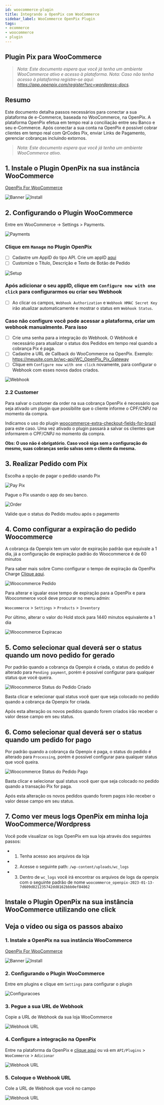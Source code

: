 ```yaml
---
id: woocommerce-plugin
title: Integrando a OpenPix com WooCommerce
sidebar_label: WooCommerce OpenPix Plugin
tags:
- ecommerce
- woocommerce
- plugin
---
```


## Plugin Pix para WooCommerce

> _Nota: Este documento espera que você já tenha um ambiente WooCommerce ativo e acesso à plataforma._
> _Nota: Caso não tenha acesso à plataforma registre-se aqui: <https://app.openpix.com/register?src=wordpress-docs>._

## Resumo

Este documento detalha passos necessários para conectar a sua plataforma de e-Commerce, baseada no WooCommerce, na OpenPix. A plataforma OpenPix efetua em tempo real a conciliação entre seu Banco e seu e-Commerce.
Após conectar a sua conta na OpenPix é possível cobrar clientes em tempo real com QrCodes Pix, enviar Links de Pagamento, gerenciar cobranças incluindo extornos.

> _Nota: Este documento espera que você já tenha um ambiente WooCommerce ativo._

## 1. Instale o Plugin OpenPix na sua instância WooCommerce

[OpenPix For WooCommerce](https://wordpress.org/plugins/openpix-for-woocommerce/)

![Banner](/img/ecommerce/woocommerce-banner.png)
![Install](/img/ecommerce/woocommerce-plugin-install.png)

## 2. Configurando o Plugin WooCommerce

Entre em WooCommerce -> Settings > Payments.

![Payments](/img/ecommerce/woocommerce-payments.png)

### Clique em `Manage` no Plugin OpenPix

- [ ] Cadastre um AppID do tipo API. Crie um appID [aqui](../apis/api-getting-started.md)
- [ ] Customize o Título, Descrição e Texto de Botão de Pedido

![Setup](/img/ecommerce/woocommerce-setup.png)

### Após adicionar o seu appID, clique em `Configure now with one click` para configurarmos ou criar seu Webhook

- [ ] Ao clicar os campos, `Webhook Authorization` e `Webhook HMAC Secret Key` irão atualizar automaticamente e mostrar o status em `Webhook Status`.

### Caso não configure você pode acessar a plataforma, criar um webhook manualmente. Para isso

- [ ] Crie uma senha para a integração do Webhook. O Webhook é necessário para atualizar o status dos Pedidos em tempo real quando a cobrança Pix é paga.
- [ ] Cadastre a URL de Callback do WooCommerce na OpenPix. Exemplo: <https://meusite.com.br/wc-api/WC_OpenPix_Pix_Gateway>
- [ ] Clique em `Configure now with one click` novamente, para configurar o Webhook com esses novos dados criados.

![Webhook](/img/ecommerce/woocommerce-gatilho.png)

### 2.2 Customer

Para salvar o customer da order na sua cobrança OpenPix é necessário que seja ativado um plugin que possibilite que o cliente informe o CPF/CNPJ no momento da compra.

Indicamos o uso do plugin [woocommerce-extra-checkout-fields-for-brazil](https://wordpress.org/plugins/woocommerce-extra-checkout-fields-for-brazil/) para este caso. Uma vez ativado o plugin passará a salvar os clientes que informarem o CPF/CNPJ no momento da compra.

**Obs: O uso não é obrigatório. Caso você siga sem a configuração do mesmo, suas cobranças serão salvas sem o cliente da mesma.**

## 3. Realizar Pedido com Pix

Escolha a opção de pagar o pedido usando Pix

![Pay Pix](/img/ecommerce/woocommerce-pay-pix.png)

Pague o Pix usando o app do seu banco.

![Order](/img/ecommerce/woocommerce-order.png)

Valide que o status do Pedido mudou após o pagamento

## 4. Como configurar a expiração do pedido Woocommerce

A cobrança da Openpix tem um valor de expiração padrão que equivale a 1 dia, já a configuração de expiração padrão do Woocommerce é de 60 minutos

Para saber mais sobre Como configurar o tempo de expiração da OpenPix Charge [Clique aqui](/docs/flows/flow-edit-default-expiration).

![Woocommerce Pedido](/img/ecommerce/woo-pedido.png)

Para alterar e igualar esse tempo de expiração para a OpenPix e para Woocommerce você deve procurar no menu admin:

`Woocommerce` > `Settings` > `Products` > `Inventory`

Por último, alterar o valor do Hold stock para 1440 minutos equivalente a 1 dia

![Woocommerce Expiracao](/img/ecommerce/woo-expiracao.png)

## 5. Como selecionar qual deverá ser o status quando um novo pedido for gerado

Por padrão quando a cobrança da Openpix é criada, o status do pedido é alterado para `Pending payment`, porém é possível configurar para qualquer status que você queira.

![Woocommerce Status do Pedido Criado](/img/ecommerce/woocommerce-status-when-create-default.png)

Basta clicar e selecionar qual status você quer que seja colocado no pedido quando a cobrança da Openpix for criada.

Após esta alteração os novos pedidos quando forem criados irão receber o valor desse campo em seu status.

## 6. Como selecionar qual deverá ser o status quando um pedido for pago

Por padrão quando a cobrança da Openpix é paga, o status do pedido é alterado para `Processing`, porém é possível configurar para qualquer status que você queira.

![Woocommerce Status do Pedido Pago](/img/ecommerce/woocommerce-status-when-paid-default.png)

Basta clicar e selecionar qual status você quer que seja colocado no pedido quando a transação Pix for paga.

Após esta alteração os novos pedidos quando forem pagos irão receber o valor desse campo em seu status.

## 7. Como ver meus logs OpenPix em minha loja WooCommerce/Wordpress

Você pode visualizar os logs OpenPix em sua loja através dos seguintes passos:

- 1. Tenha acesso aos arquivos da loja
- 2. Acesse o seguinte path: `/wp-content/uploads/wc_logs`
- 3. Dentro de `wc_logs` você irá encontrar os arquivos de logs da openpix com o seguinte padrão de nome `woocommerce_openpix-2023-01-13-7d609d821235742dd8162bbb0ef84862`

## Instale o Plugin OpenPix na sua instância WooCommerce utilizando one click

## Veja o vídeo ou siga os passos abaixo

<Embed url='https://youtu.be/iE_O4sJ9gVM' />

### 1. Instale a OpenPix na sua instância WooCommerce

[OpenPix For WooCommerce](https://wordpress.org/plugins/openpix-for-woocommerce/)

![Banner](/img/ecommerce/woocommerce-banner.png)
![Install](/img/ecommerce/woocommerce-plugin-install.png)

### 2. Configurando o Plugin WooCommerce

Entre em plugins e clique em `Settings` para configurar o plugin

![Configuracoes](/img/ecommerce/woocommerce/woocommerce-plugin-settings.png)

### 3. Pegue a sua URL de Webhook

Copie a URL de Webhook da sua loja WooCommerce

![Webhook URL](/img/ecommerce/woocommerce/woocommerce-plugin-webhook.png)

### 4. Configure a integração na OpenPix

Entre na plataforma da OpenPix e [clique aqui](https://app.woovi.com/home/applications/woocommerce/add) ou vá em `API/Plugins` > `WooCommerce` > `Adicionar`

![Webhook URL](/img/ecommerce/woocommerce/woocommerce-plugin-tutorial-card.png)

### 5. Coloque o Webhook URL

Cole a URL de Webhook que você no campo

![Webhook URL](/img/ecommerce/woocommerce/woocommerce-plugin-tutorial.png)
